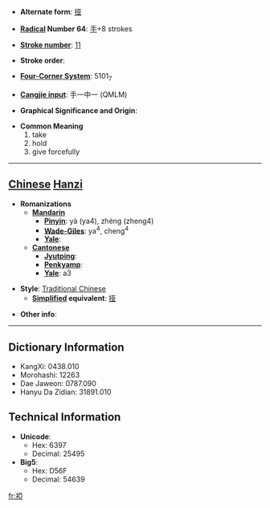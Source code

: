 * '''Alternate form''': [[挜]]

* '''[[Wiktionary:Chinese radical index| Radical]] Number 64''': [[Wiktionary:Chinese radical index 手|手]]+8 strokes

* '''[[Wiktionary:Chinese total strokes index|Stroke number]]''': [[Wiktionary:Chinese total strokes index 11|11]]

* '''Stroke order''': 

* '''[[Wiktionary:Chinese four corner index|Four-Corner System]]''': 5101<sub>7</sub>

* '''[[Wiktionary:Chinese Cangjie index|Cangjie input]]''': 手一中一 (QMLM)

* '''Graphical Significance and Origin''': 

* '''Common Meaning'''
*#take
*# hold
*# give forcefully


----

== [[Chinese]] [[Hanzi]] ==

* '''Romanizations'''
** '''[[Mandarin]]'''
*** '''[[Pinyin]]''': yà (ya4), zhèng (zheng4)
*** '''[[Wade-Giles]]''': ya<sup>4</sup>, cheng<sup>4</sup>
*** '''[[Yale]]''': 
** '''[[Cantonese]]'''
*** '''[[Jyutping]]''':
*** '''[[Penkyamp]]''': 
*** '''[[Yale]]''': a3

* '''Style''': [[Traditional Chinese]] 
** '''[[Simplified Chinese|Simplified]] equivalent''': [[挜]]

* '''Other info''': 

----

== Dictionary Information ==

* KangXi: 0438.010
* Morohashi: 12263
* Dae Jaweon: 0787.090
* Hanyu Da Zidian: 31891.010

== Technical Information ==

* '''Unicode''':
** Hex: 6397
** Decimal: 25495
* '''Big5''':
** Hex: D56F
** Decimal: 54639

[[fr:掗]]